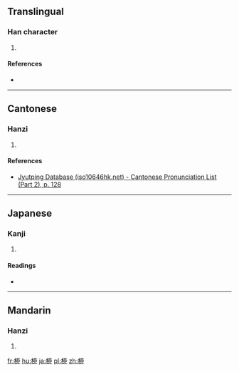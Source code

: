 ==Translingual==

===Han character===
{{Han char|rn=75|rad=木|as=07|sn=11|four=|canj=DMLS|ids=⿰木丣}}

# {{defn|Han|sort=木07}}

====References====
* {{Han ref|kx=0527.150|dkj=14816|dj=0916.080|hdz=21212.020|uh=687A|ud=26746}}

----

==Cantonese==

===Hanzi===
{{yue-hanzi|jyut=[[lau5]]|y=lau5}}

# {{defn|lang=yue|sort=木07}}

====References====
* [http://www.iso10646hk.net/jp/document/download.jsp Jyutping Database (iso10646hk.net) - Cantonese Pronunciation List (Part 2), p. 128]

----

==Japanese==

===Kanji===
{{ja-kanji|grade=|rs=木07}}

# {{defn|lang=ja|sort=木07}}

====Readings====
* {{ja-readings|on=[[りゅう]] (ryū)|kun=[[やなぎ]] (yanagi)}}

----

==Mandarin==

===Hanzi===
{{cmn-hanzi|pin=[[liǔ]] ([[liu3]])|wg=liu<sup>3</sup>}}

# {{defn|lang=cmn|sort=木07}}

[[fr:桺]]
[[hu:桺]]
[[ja:桺]]
[[pl:桺]]
[[zh:桺]]